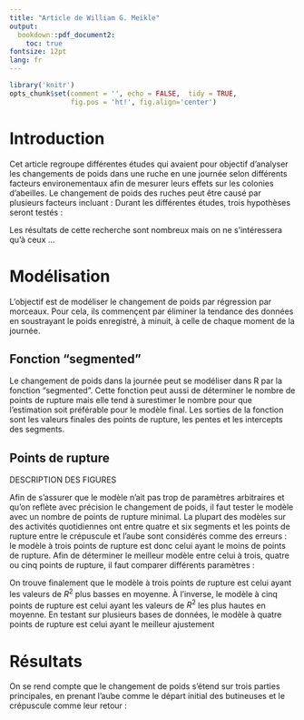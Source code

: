 ```yaml
---
title: "Article de William G. Meikle"
output:
  bookdown::pdf_document2:
    toc: true
fontsize: 12pt
lang: fr
---
```

```r
library('knitr')
opts_chunk$set(comment = '', echo = FALSE,  tidy = TRUE, 
               fig.pos = 'ht!', fig.align='center')
```
\newpage
# Introduction
Cet article regroupe différentes études qui avaient pour objectif d'analyser les changements de poids dans une ruche en une journée selon différents facteurs environementaux afin de mesurer leurs effets sur les colonies d'abeilles. 
Le changement de poids des ruches peut être causé par plusieurs facteurs incluant :
\begin{itemize}
  \item le départ et l'arrivée des butineuses
  \item l'augmentation et la perte d'humidité et de nectar
\end{itemize}
Durant les différentes études, trois hypothèses seront testés :
\begin{itemize}
  \item la malnutrition des abeilles
  \item le départ des butineuses retardées
  \item le déplacement des ruches dans d'autres conditions météorologiques
\end{itemize}
Les résultats de cette recherche sont nombreux mais on ne s'intéressera qu'à ceux ...

# Modélisation 
L'objectif est de modéliser le changement de poids par régression par morceaux. Pour cela, ils commençent par éliminer la tendance des données en soustrayant le poids enregistré, à minuit, à celle de chaque moment de la journée.\newline

## Fonction "segmented"
Le changement de poids dans la journée peut se modéliser dans R par la fonction "segmented". Cette fonction peut aussi de déterminer le nombre de points de rupture mais elle tend à surestimer le nombre pour que l'estimation soit préférable pour le modèle final.\newline
Les sorties de la fonction sont les valeurs finales des points de rupture, les pentes et les intercepts des segments.

## Points de rupture
DESCRIPTION DES FIGURES

Afin de s'assurer que le modèle n'ait pas trop de paramètres arbitraires et qu'on reflète avec précision le changement de poids, il faut tester le modèle avec un nombre de points de rupture minimal. La plupart des modèles sur des activités quotidiennes ont entre quatre et six segments et les points de rupture entre le crépuscule et l'aube sont considérés comme des erreurs : le modèle à trois points de rupture est donc celui ayant le moins de points de rupture.\newline
Afin de déterminer le meilleur modèle entre celui à trois, quatre ou cinq points de rupture, il faut comparer différents paramètres :
\begin{itemize}
  \item pour chaque ajustement, la moyenne ajustée $R^{2}$
  \item le nombre de jours où chaque ajustement ont réussi
  \item le pourcentage d'ajustement réussi
  \item le nombre d'erreurs pour les premiers et les derniers points de rupture
\end{itemize}
On trouve finalement que le modèle à trois points de rupture est celui ayant les valeurs de $R^{2}$ plus basses en moyenne. À l'inverse, le modèle à cinq points de rupture est celui ayant les valeurs de $R^{2}$ les plus hautes en moyenne.
En testant sur plusieurs bases de données, le modèle à quatre points de rupture est celui ayant le meilleur ajustement

# Résultats
On se rend compte que le changement de poids s'étend sur trois parties principales, en prenant l'aube comme le départ initial des butineuses et le crépuscule comme leur retour :
\begin{itemize}
  \item de minuit à l'aube : changement de poids causés par les effets de température (vapeur d'eau,...)
  \item de l'aube au crépuscule (période active) : 
  \item du crépuscule à minuit : colonie en repos
\end{itemize}
